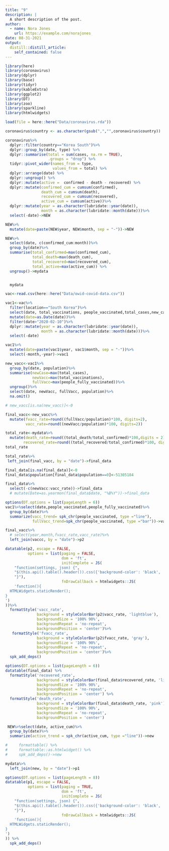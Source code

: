 ```yaml
---
title: "9"
description: |
  A short description of the post.
author:
  - name: Nora Jones
    url: https://example.com/norajones
date: 08-31-2021
output:
  distill::distill_article:
    self_contained: false
---
```



```r
library(here)
library(coronavirus)
library(dplyr)
library(base)
library(tidyr)
library(kableExtra)
library(ggplot2)
library(DT)
library(zoo)
library(sparkline)
library(htmlwidgets)
```


```r
load(file = here::here("Data/coronavirus.rda"))

coronavirus$country <- as.character(gsub(",","",coronavirus$country))

coronavirus%>%
  dplyr::filter(country=="Korea South")%>%
  dplyr::group_by(date, type) %>%
  dplyr::summarise(total = sum(cases, na.rm = TRUE),
                   .groups = "drop") %>%
  tidyr::pivot_wider(names_from = type,
                     values_from = total) %>%
  dplyr::arrange(date) %>%
  dplyr::ungroup() %>%
  dplyr::mutate(active =  confirmed - death - recovered) %>%
  dplyr::mutate(confirmed_cum = cumsum(confirmed),
                death_cum = cumsum(death),
                recovered_cum = cumsum(recovered),
                active_cum = cumsum(active))%>%
  dplyr::mutate(year = as.character(lubridate::year(date)), 
                month = as.character(lubridate::month(date)))%>%
  select(-date)->NEW

NEW%>%
  mutate(date=paste(NEW$year, NEW$month, sep = "-"))->NEW

NEW%>%
  select(date, c(confirmed_cum:month))%>%
  group_by(date)%>%
  summarise(total_confirmed=max(confirmed_cum),
            total_death=max(death_cum),
            total_recovered=max(recovered_cum),
            total_active=max(active_cum)) %>%
  ungroup()->mydata


  mydata
```

```r
vac<-read.csv(here::here("Data/owid-covid-data.csv"))
```

```r
vac1<-vac%>%
  filter(location=="South Korea")%>%
  select(date, total_vaccinations, people_vaccinated,total_cases,new_cases,people_fully_vaccinated, population)%>%
  mutate(date=as.Date(date))%>%
  filter(date>"2020-02-10")%>%
  dplyr::mutate(year = as.character(lubridate::year(date)), 
                month = as.character(lubridate::month(date)))%>%
  select(-date)

vac1%>%
  mutate(date=paste(vac1$year, vac1$month, sep = "-"))%>%
  select(-month,-year)->vac1

```

```r
new_vacc<-vac1%>%
  group_by(date, population)%>%
  summarise(newCase=max(total_cases),
            newVacc=max(total_vaccinations),
            fullVacc=max(people_fully_vaccinated))%>%
  ungroup()%>%
  select(date, newVacc, fullVacc, population)%>%
  na.omit()

# new_vacc[is.na(new_vacc)]<-0

final_vacc<-new_vacc%>%
  mutate(fvacc_rate=round((fullVacc/population)*100, digits=2),
         vacc_rate=round((newVacc/population)*100, digits=2))
```

```r
total_rate<-mydata%>%
  mutate(death_rate=round((total_death/total_confirmed)*100,digits = 2),
        recovered_rate=round((total_recovered/total_confirmed)*100, digits=2))
total_rate
```

```r
total_rate%>%
 left_join(final_vacc, by = "date")->final_data

final_data[is.na(final_data)]<-0
final_data$population[final_data$population==0]<-51305184

final_data%>%
  select(-c(newVacc:vacc_rate))->final_data
  # mutate(Date=as.yearmon(final_data$date, "%B%Y"))->final_data
```

```r
options(DT.options = list(pageLength = 6))
vac1%>%select(date,people_vaccinated,people_fully_vaccinated)%>%
  group_by(date)%>%
  summarize(vacc_trend= spk_chr(people_vaccinated, type ="line"),
            fullVacc_trend=spk_chr(people_vaccinated, type ="bar"))->vaccc

final_vacc%>%
  # select(year,month,fvacc_rate,vacc_rate)%>%
  left_join(vaccc, by = "date")->p2

datatable(p2, escape = FALSE,
          options = list(paging = FALSE,
                         dom = 'ft',
                         initComplete = JS(
    "function(settings, json) {",
    "$(this.api().table().header()).css({'background-color': 'black', 'color': 'white'});",
    "}"),
                         fnDrawCallback = htmlwidgets::JS(
    'function(){
  HTMLWidgets.staticRender();
}
')
))%>%
  formatStyle('vacc_rate',
              background = styleColorBar(p2$vacc_rate, 'lightblue'),
              backgroundSize = '100% 90%',
              backgroundRepeat = 'no-repeat',
              backgroundPosition = 'center')%>%
   formatStyle('fvacc_rate',
              background = styleColorBar(p2$fvacc_rate, 'gray'),
              backgroundSize = '100% 90%',
              backgroundRepeat = 'no-repeat',
              backgroundPosition = 'center')%>%
  spk_add_deps()
```

```r
options(DT.options = list(pageLength = 6))
datatable(final_data) %>%  
  formatStyle('recovered_rate',
              background = styleColorBar(final_data$recovered_rate, 'lightblue'),
              backgroundSize = '100% 90%',
              backgroundRepeat = 'no-repeat',
              backgroundPosition = 'center') %>% 
  formatStyle('death_rate',
              background = styleColorBar(final_data$death_rate, 'pink'),
              backgroundSize = '100% 90%',
              backgroundRepeat = 'no-repeat',
              backgroundPosition = 'center')
```

```r
 NEW%>%select(date, active_cum)%>%
  group_by(date)%>%
  summarize(active_trend = spk_chr(active_cum, type ="line"))->new

#     formattable() %>%
#     formattable::as.htmlwidget() %>%
#     spk_add_deps()->new

mydata%>%
  left_join(new, by = "date")->p1

options(DT.options = list(pageLength = 8))
datatable(p1, escape = FALSE,
          options = list(paging = TRUE,
                         dom = 'ft',
                         initComplete = JS(
    "function(settings, json) {",
    "$(this.api().table().header()).css({'background-color': 'black', 'color': 'white'});",
    "}"),
                         fnDrawCallback = htmlwidgets::JS(
    'function(){
  HTMLWidgets.staticRender();
}
')
)) %>%
  spk_add_deps()
```